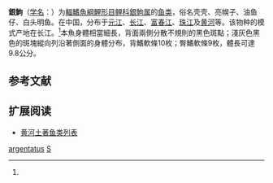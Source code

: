 {{Speciesbox
| name = 銀鮈
| status = NE
| status_system = IUCN3.1
| image = 
| genus = Squalidus
| species = argentatus
| authority = Sauvage et Dabry, 1874<ref name='id6176'>{{cite web| url =http://www.bioinfo.cn/db05/BjdwSpecies.php?action=view&id=6176| title =銀鮈| work =中国动物物种编目数据库| publisher =中国科学院微生物研究所| author =中国科学院动物研究所| accessdate =2009-04-11| deadurl =yes| archiveurl =https://web.archive.org/web/20131203122335/http://www.bioinfo.cn/db05/BjdwSpecies.php?action=view| archivedate =2013-12-03}}</ref>
| synonyms = *''Gnathopogon argentatus''<br /><small>Sauvage & Dabry de Thiersant, 1874</small>
*''Gnathopogon argentatus argentatus''<br /><small>Sauvage & Dabry de Thiersant, 1874</small>
*''Gobio argentatus''<br /><small>Sauvage & Dabry de Thiersant, 1874</small>
*''Gobio hsui''<br /><small>Wu & Wang, 1931</small>
*''Squalidus chankaensis argentatus''<br /><small>Sauvage & Dabry de Thiersant, 1874</small>
}}

'''銀鮈'''（[[学名|学名]]：{{lang|la|''Squalidus argentatus''}}）为[[輻鰭魚綱|輻鰭魚綱]][[鯉形目|鯉形目]][[鲤科|鲤科]][[銀鮈属|銀鮈属]]的[[鱼类|鱼类]]，俗名壳壳、亮幌子、油鱼仔、白头明鱼。在中国，分布于[[元江|元江]]、[[长江|长江]]、[[富春江|富春江]]、[[珠江|珠江]]及[[黄河|黄河]]等。该物种的模式产地在长江。<ref name='id6176'/>本魚身體相當細長，背面兩側分散不規則的黑色斑點；淺灰色黑色的斑塊縱向列沿著側面的身體分布，背鰭軟條10枚；臀鰭軟條9枚，體長可達9.8公分。

== 参考文献 ==
{{reflist}}

== 扩展阅读 ==
{{refbegin}}
{{wikispecies-inline|Squalidus argentatus|銀鮈}}
* [[黄河土著鱼类列表|黄河土著鱼类列表]]
{{refend}}
{{Taxonbar|from=Q1041380}}

[[Category:銀鮈屬|argentatus]]
[[Category:1874年描述的魚類|S]]

{{鯉形目小作品}}